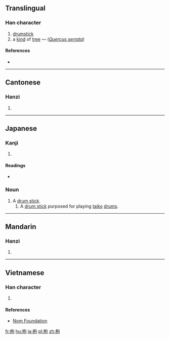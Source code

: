 ==Translingual==

===Han character===
{{Han char|rn=75|rad=木|as=05|sn=9|four=4791<sub>2</sub>|canj=木心口山 (DPRU)|ids=⿰[[木]][[包]]}}

# [[drumstick]]
# a [[kind]] of [[tree]] — (''[[w:Quercus serrata|Quercus serrata]]'')

====References====
* {{Han ref|kx=0517.130|dkj=14589|dj=0906.010|hdz=21187.050|uh=67B9|ud=26553|bh=CF52|bd=53074}}

----

==Cantonese==

===Hanzi===
{{yue-hanzi|jyut=|y=fu1}}

# {{defn|lang=yue|sort=木05}}

----

==Japanese==

===Kanji===
{{ja-kanji|grade=|rs=木05}}

# {{defn|lang=ja|sort=木05}}

====Readings====
* {{ja-readings|on=[[ほう]] (hō), [[ふ]] (fu)|kun=[[ばち]] (bachi), [[おけら]] (okera), [[なら]] (nara)}}

===Noun===
{{ja-noun|ばち}}

# A [[drum stick]].
## A [[drum stick]] purposed for playing [[taiko]] [[drum|drums]].

----

==Mandarin==

===Hanzi===
{{cmn-hanzi|pin=[[bāo]] ([[bao1]]), [[fú]] ([[fu2]])|wg=pao<sup>1</sup>, fu<sup>2</sup>}}

# {{defn|lang=cmn|sort=木05}}

----

==Vietnamese==

===Han character===
{{vi-readings|rs=木05| hanviet = phù}}

# {{defn|lang=vi|sort=木05}}

====References====
*[http://nomfoundation.org/common/nom_details.php?codepoint=67b9 Nom Foundation]

[[fr:枹]]
[[hu:枹]]
[[ja:枹]]
[[pl:枹]]
[[zh:枹]]